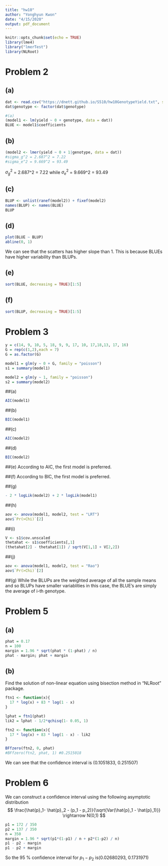 ```yaml
---
title: "hw10"
author: "Yonghyun Kwon"
date: "4/15/2020"
output: pdf_document
---
```


```r
knitr::opts_chunk$set(echo = TRUE)
library(lme4)
library("lmerTest")
library(NLRoot)
```

# Problem 2

## (a)
```r
dat <- read.csv("https://dnett.github.io/S510/hw10GenotypeYield.txt", sep = "\t")
dat$genotype <- factor(dat$genotype)

#(a)
(model1 <- lm(yield ~ 0 + genotype, data = dat))
BLUE <- model1$coefficients
```

## (b)
```r
(model2 <- lmer(yield ~ 0 + 1|genotype, data = dat))
#sigma_g^2 = 2.687^2 = 7.22
#sigma_e^2 = 9.669^2 = 93.49
```
$\sigma_g^2$ = 2.687^2 = 7.22 while $\sigma_e^2$ = 9.669^2 = 93.49


## (c)
```r
BLUP <- unlist(ranef(model2)) + fixef(model2)
names(BLUP) <- names(BLUE)
BLUP
```

## (d)
```r
plot(BLUE ~ BLUP)
abline(0, 1)
```

We can see that the scatters has higher slope than 1. This is because BLUEs have higher variability than BLUPs.

## (e)
```r
sort(BLUE, decreasing = TRUE)[1:5]
```

## (f)
```r
sort(BLUP, decreasing = TRUE)[1:5]
```

# Problem 3
```r
y = c(14, 9, 10, 5, 18, 9, 9, 17, 10, 17,18,13, 17, 16)
G = rep(c(1,2),each = 7)
G = as.factor(G)

model1 = glm(y ~ 0 + G, family = "poisson")
s1 = summary(model1)

model2 = glm(y ~ 1, family = "poisson")
s2 = summary(model2)
```

##(a)
```r
AIC(model1)
```

##(b)
```r
BIC(model1)
```

##(c)
```r
AIC(model2)
```

##(d)
```r
BIC(model2)
```

##(e)
According to AIC, the first model is preferred.

##(f)
According to BIC, the first model is preferred.

##(g)
```r
- 2 * logLik(model2) + 2 * logLik(model1)
```

##(h)
```r
aov <- anova(model1, model2, test = "LRT")
aov$`Pr(>Chi)`[2]
```

##(i)
```r
V <- s1$cov.unscaled
thetahat <- s1$coefficients[,1]
(thetahat[2] - thetahat[1]) / sqrt(V[1,1] + V[2,2])
```

##(j)
```r
aov <- anova(model1, model2, test = "Rao")
aov$`Pr(>Chi)`[2]
```

##(g)
While the BLUPs are the weighted average of all the sample means and so BLUPs have smaller variablities in this case, the BLUE's are simply the average of i-th genotype.

# Problem 5
## (a)
```r
phat = 0.17
n = 100
margin = 1.96 * sqrt(phat * (1-phat) / n)
phat - margin; phat + margin 
```

## (b)
Find the solution of non-linear equation using bisection method in "NLRoot" package.
```r
ftn1 <- function(x){
  17 * log(x) + 83 * log(1 - x)
}

lphat = ftn1(phat)
lik2 = lphat - 1/2*qchisq(1- 0.05, 1)

ftn2 <- function(x){
  17 * log(x) + 83 * log(1 - x) - lik2
}

BFfzero(ftn2, 0, phat)
#BFfzero(ftn2, phat, 1) #0.2515018
```

We can see that the confidence interval is (0.1051833, 0.251507)

# Problem 6
We can construct a confidence interval using the following asymptotic distribution
$$
\frac{\hat{p}_1- \hat{p}_2 - (p_1 - p_2)}{\sqrt{Var(\hat{p}_1 - \hat{p}_1)}} \rightarrow N(0,1)
$$

```r
p1 = 172 / 350
p2 = 137 / 350
n = 350
margin = 1.96 * sqrt(p1*(1-p1) / n + p2*(1-p2) / n)
p1 - p2 - margin
p1 - p2 + margin
```

So the 95 % confidence interval for $p_1 - p_2$ is(0.02680293, 0.1731971)